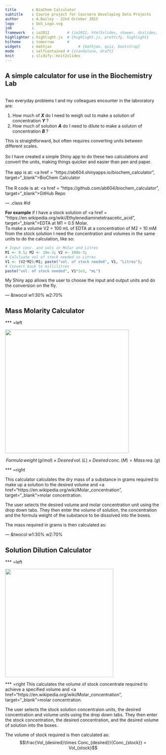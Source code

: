 ```yaml
---
title       : BioChem Calculator
subtitle    : Course project for Coursera Developing Data Projects
author      : A.Bailey - 22nd October 2015
logo        : UoS_Logo.svg
job         : 
framework   : io2012        # {io2012, html5slides, shower, dzslides, ...}
highlighter : highlight.js  # {highlight.js, prettify, highlight}
hitheme     : tomorrow      # 
widgets     : mathjax            # {mathjax, quiz, bootstrap}
mode        : selfcontained # {standalone, draft}
knit        : slidify::knit2slides
---
```

<!-- Limit image width and height -->
<style type='text/css'>
img {
    max-height: 625px;
    max-width: 964px;
}
</style>

<!-- Center image on slide 
<script src="http://ajax.aspnetcdn.com/ajax/jQuery/jquery-1.7.min.js"></script>
<script type='text/javascript'>
$(function() {
    $("p:has(img)").addClass('centered');
});
</script> -->

<!-- Center bold font -->
<style>
strong {
  font-weight: bold;
}
</style>

<!-- Center italic font -->
<style>
em {
  font-style: italic
}
</style>

## A simple calculator for use in the Biochemistry Lab 
<br>
Two everyday problems I and my colleagues encounter in the labroratory are:

1. How much of ***X*** do I need to weigh out to make a solution of concentration ***Y*** ?
2. How much of solution ***A*** do I need to dilute to make a soluton of concentration ***B*** ?

This is straightforward, but often requires converting units between different
scales.
<br>
<br>
So I have created a simple Shiny app to do these two calculations and convert the units, 
making things quicker and easier than pen and paper.
<br>
<br>
The app is at: <a href = "https://ab604.shinyapps.io/biochem_calculator", target="_blank">BioChem Calculator</a>
<br>
<br>
The R code is at: <a href = "https://github.com/ab604/biochem_calculator", target="_blank">GitHub Repo</a>

--- .class #id 

**For example** if I have a stock solution of <a href = "https://en.wikipedia.org/wiki/Ethylenediaminetetraacetic_acid", target="_blank">EDTA</a> at M1 = 0.5 Molar.
<br>
To make a volume V2 = 100 mL of EDTA at a concentration of M2 = 10 mM from the stock solution I need the concentration and volumes in the same units
to do the calculation, like so:
```r
# Input conc. and vols in Molar and Litres
M1 <- 0.5; M2 <- 10e-3; V2 <- 100e-3;
# Calcluate vol of stock needed in Litres
V1 <- (V2*M2)/M1; paste("vol. of stock needed", V1, "Litres");
# Convert back to millilitres
paste("vol. of stock needed", V1*1e3, "mL")
```

My Shiny app allows the user to choose the input and output units and do the 
conversion on the fly.

--- &twocol w1:30% w2:70%

## Mass Molarity Calculator

*** =left

<img src="assets/img/mass_calc.png" width=400,height=400/>

$$Formula\,weight\,(g/mol) \times Desired\,vol.\,(L) \times Desired\,conc.\,(M) = Mass\,req.\,(g)$$

*** =right

This calculator calculates the dry mass of a substance in grams required to make up a solution to the desired volume and
<a href="https://en.wikipedia.org/wiki/Molar_concentration", target="_blank">molar concentration</a>.
<p>
The user selects the desired volume and molar concentration unit using the drop down tabs. They then enter the volume of solution, the concentration and the formula weight of the substance to be dissolved into the boxes. 
<p>
The mass required in grams is then calculated as:

--- &twocol w1:30% w2:70%

## Solution Dilution Calculator

*** =left

<img src="assets/img/sol_calc.png" width=350,height=350/>

*** =right
This calculates the volume of stock concentrate required to achieve a specified volume and 
<a href="https://en.wikipedia.org/wiki/Molar_concentration", target="_blank">molar concentration</a>.
<p>
The user selects the stock solution concentraion units, the
desired concentration and volume units using the drop down tabs. 
They then enter the stock concentration, the desired concentration, and the desired volume of solution into the boxes. 
<p>
The volume of stock required is then calculated as:
$$\frac{Vol_{desired}\times Conc_{desired}}{Conc_{stock}} = Vol_{stock}$$

